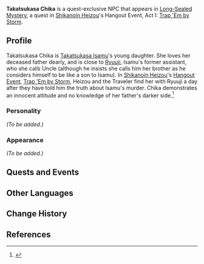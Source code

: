 {{Meta
<!-- Remove this template after adding the missing info -->
|missing_NPC_profile  = yes
}}
{{Character Infobox
|type             = Quest NPC
|image            = NPC Takatsukasa Chika.png
|region           = Inazuma
|ancestry         = Takatsukasa Clan
|father           = Takatsukasa Isamu
}}
'''Takatsukasa Chika''' is a quest-exclusive NPC that appears in [[Long-Sealed Mystery]], a quest in [[Shikanoin Heizou]]'s Hangout Event, Act I: [[Trap 'Em by Storm]].

==Profile==
Takatsukasa Chika is [[Takatsukasa Isamu]]'s young daughter. She loves her deceased father dearly, and is close to [[Ryuuji]], Isamu's former assistant, who she calls Uncle (although he insists she calls him her brother as he considers himself to be like a son to Isamu). In [[Shikanoin Heizou]]'s [[Hangout Event]], [[Trap 'Em by Storm]], Heizou and the Traveler find her with Ryuuji a day after they have told him the truth about Isamu's murder. Chika demonstrates an innocent attitude and no knowledge of her father's darker side.<ref>{{Ref/Quest|Long-Sealed Mystery}}</ref>

===Personality===
''(To be added.)''

===Appearance===
<!-- Keep appearance section short and concise. Limit to 2 paragraphs with 3-4 sentences each. -->
''(To be added.)''

==Quests and Events==
{{Quests and Events}}

==Other Languages==
{{Other Languages
|default_hidden = 1
|en      = Takatsukasa Chika
|zhs     = 鹰司千歌
|zhs_rm  = Yīngsī Qiān'gē
|zht     = 鷹司千歌
|zht_rm  = Yīngsī Qiān'gē
|ja      = 鷹司千歌
|ja_rm   = Takatsukasa Chika
|ko      = 타카츠카사 치카
|ko_rm   = Takacheukasa Chika
|es      = Takatsukasa Chika
|fr      = Takatsukasa Chika
|ru      = Такацукаса Тика
|th      = Takatsukasa Chika
|vi      = Takatsukasa Chika
|de      = Takatsukasa Chika
|id      = Takatsukasa Chika
|pt      = Takatsukasa Chika
|tr      = Takatsukasa Chika
|it      = Takatsukasa Chika
}}

==Change History==
{{Change History|2.8}}

==References==
{{Reflist}}